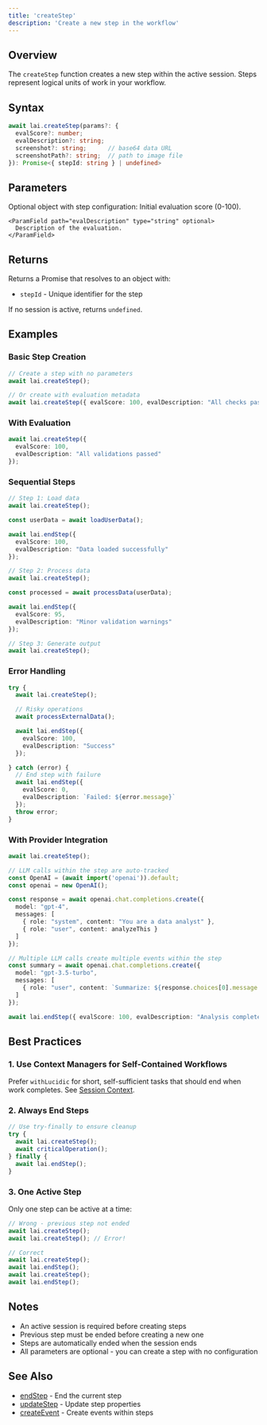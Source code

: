 ```yaml
---
title: 'createStep'
description: 'Create a new step in the workflow'
---
```


## Overview

The `createStep` function creates a new step within the active session. Steps represent logical units of work in your workflow.

## Syntax

```typescript
await lai.createStep(params?: {
  evalScore?: number;
  evalDescription?: string;
  screenshot?: string;      // base64 data URL
  screenshotPath?: string;  // path to image file
}): Promise<{ stepId: string } | undefined>
```

## Parameters

<ParamField path="params" type="CreateStepParams" optional>
  Optional object with step configuration:
  
  <Expandable title="properties">
    <ParamField path="evalScore" type="number" optional>
      Initial evaluation score (0-100).
    </ParamField>
    
    <ParamField path="evalDescription" type="string" optional>
      Description of the evaluation.
    </ParamField>
  </Expandable>
</ParamField>

## Returns

Returns a Promise that resolves to an object with:
- `stepId` - Unique identifier for the step

If no session is active, returns `undefined`.

## Examples

### Basic Step Creation

```typescript
// Create a step with no parameters
await lai.createStep();

// Or create with evaluation metadata
await lai.createStep({ evalScore: 100, evalDescription: "All checks passed" });
```

### With Evaluation

```typescript
await lai.createStep({
  evalScore: 100,
  evalDescription: "All validations passed"
});
```

### Sequential Steps

```typescript
// Step 1: Load data
await lai.createStep();

const userData = await loadUserData();

await lai.endStep({
  evalScore: 100,
  evalDescription: "Data loaded successfully"
});

// Step 2: Process data
await lai.createStep();

const processed = await processData(userData);

await lai.endStep({
  evalScore: 95,
  evalDescription: "Minor validation warnings"
});

// Step 3: Generate output
await lai.createStep();
```

### Error Handling

```typescript
try {
  await lai.createStep();

  // Risky operations
  await processExternalData();

  await lai.endStep({
    evalScore: 100,
    evalDescription: "Success"
  });

} catch (error) {
  // End step with failure
  await lai.endStep({
    evalScore: 0,
    evalDescription: `Failed: ${error.message}`
  });
  throw error;
}
```

### With Provider Integration

```typescript
await lai.createStep();

// LLM calls within the step are auto-tracked
const OpenAI = (await import('openai')).default;
const openai = new OpenAI();

const response = await openai.chat.completions.create({
  model: "gpt-4",
  messages: [
    { role: "system", content: "You are a data analyst" },
    { role: "user", content: analyzeThis }
  ]
});

// Multiple LLM calls create multiple events within the step
const summary = await openai.chat.completions.create({
  model: "gpt-3.5-turbo",
  messages: [
    { role: "user", content: `Summarize: ${response.choices[0].message.content}` }
  ]
});

await lai.endStep({ evalScore: 100, evalDescription: "Analysis completed" });
```

## Best Practices

### 1. Use Context Managers for Self-Contained Workflows

Prefer `withLucidic` for short, self-sufficient tasks that should end when work completes. See [Session Context](/typescript-sdk/session-context).

### 2. Always End Steps

```typescript
// Use try-finally to ensure cleanup
try {
  await lai.createStep();
  await criticalOperation();
} finally {
  await lai.endStep();
}
```

### 3. One Active Step

Only one step can be active at a time:

```typescript
// Wrong - previous step not ended
await lai.createStep();
await lai.createStep(); // Error!

// Correct
await lai.createStep();
await lai.endStep();
await lai.createStep();
await lai.endStep();
```

## Notes

- An active session is required before creating steps
- Previous step must be ended before creating a new one
- Steps are automatically ended when the session ends
- All parameters are optional - you can create a step with no configuration

## See Also

- [endStep](/typescript-sdk/end-step) - End the current step
- [updateStep](/typescript-sdk/update-step) - Update step properties
- [createEvent](/typescript-sdk/create-event) - Create events within steps